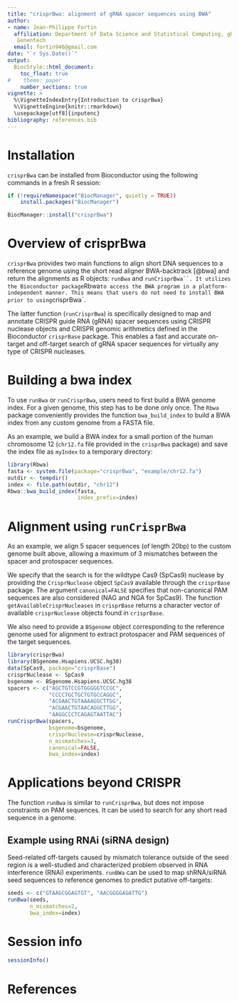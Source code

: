 ```yaml
---
title: "crisprBwa: alignment of gRNA spacer sequences using BWA"
author: 
- name: Jean-Philippe Fortin
  affiliation: Department of Data Science and Statistical Computing, gRED, 
   Genentech
  email: fortin946@gmail.com
date: "`r Sys.Date()`"
output: 
  BiocStyle::html_document:
    toc_float: true
#    theme: paper
    number_sections: true
vignette: >
  %\VignetteIndexEntry{Introduction to crisprBwa}
  %\VignetteEngine{knitr::rmarkdown}
  \usepackage[utf8]{inputenc}
bibliography: references.bib
---
```




# Installation

`crisprBwa` can be installed from Bioconductor using the following
commands in a fresh R session:

```r
if (!requireNamespace("BiocManager", quietly = TRUE))
    install.packages("BiocManager")

BiocManager::install("crisprBwa")
```


# Overview of crisprBwa

`crisprBwa` provides two main functions to align short DNA sequences to
a reference genome using the short read aligner BWA-backtrack [@bwa]
and return the alignments as R objects: `runBwa` and `runCrisprBwa``.
It utilizes the Bioconductor package `Rbwa` to access the BWA program
in a platform-independent manner. This means that users do not need to install
BWA prior to using `crisprBwa`. 


The latter function (`runCrisprBwa`) is specifically designed
to map and annotate CRISPR guide RNA (gRNA) spacer sequences using
CRISPR nuclease objects and CRISPR genomic arithmetics defined in
the Bioconductor `crisprBase` package. This enables a fast and accurate
on-target and off-target search of gRNA spacer sequences for virtually any
type of CRISPR nucleases. 


# Building a bwa index

To use `runBwa` or `runCrisprBwa`, users need to first build a BWA
genome index. For a given genome, this step has to be done only once. 
The `Rbwa` package conveniently provides the function `bwa_build_index`
to build a BWA index from any custom genome from a FASTA file.

As an example, we build a BWA index for a small portion of the human
chromosome 12 (`chr12.fa` file provided in the `crisprBwa` package) and
save the index file as `myIndex` to a temporary directory:

```r
library(Rbwa)
fasta <- system.file(package="crisprBwa", "example/chr12.fa")
outdir <- tempdir()
index <- file.path(outdir, "chr12")
Rbwa::bwa_build_index(fasta,
                      index_prefix=index)
```

# Alignment using `runCrisprBwa`

As an example, we align 5 spacer sequences (of length 20bp) to the
custom genome built above, allowing a maximum of 3 mismatches between the 
spacer and protospacer sequences. 

We specify that the search is for the wildtype Cas9 (SpCas9) nuclease
by providing the `CrisprNuclease` object `SpCas9` available through the 
`crisprBase` package. The argument `canonical=FALSE` specifies that 
non-canonical PAM sequences are also considered (NAG and NGA for SpCas9).
The function `getAvailableCrisprNucleases` in `crisprBase` returns a character
vector of available `crisprNuclease` objects found in `crisprBase`.

We also need to provide a `BSgenome` object corresponding to the reference
genome used for alignment to extract protospacer and PAM sequences of the 
target sequences. 

```r
library(crisprBwa)
library(BSgenome.Hsapiens.UCSC.hg38)
data(SpCas9, package="crisprBase")
crisprNuclease <- SpCas9
bsgenome <- BSgenome.Hsapiens.UCSC.hg38
spacers <- c("AGCTGTCCGTGGGGGTCCGC",
             "CCCCTGCTGCTGTGCCAGGC",
             "ACGAACTGTAAAAGGCTTGG",
             "ACGAACTGTAACAGGCTTGG",
             "AAGGCCCTCAGAGTAATTAC")
runCrisprBwa(spacers,
             bsgenome=bsgenome,
             crisprNuclease=crisprNuclease,
             n_mismatches=3,
             canonical=FALSE,
             bwa_index=index)
```



# Applications beyond CRISPR

The function `runBwa` is similar to `runCrisprBwa`,
but does not impose constraints on PAM sequences.
It can be used to search for any short read sequence in a genome.

## Example using RNAi (siRNA design)

Seed-related off-targets caused by mismatch tolerance outside of the
seed region is a well-studied and characterized problem observed in RNA
interference (RNAi) experiments. `runBWa` can be used to map shRNA/siRNA seed
sequences to reference genomes to predict putative off-targets:

```r
seeds <- c("GTAAGCGGAGTGT", "AACGGGGAGATTG")
runBwa(seeds,
       n_mismatches=2,
       bwa_index=index)
```






# Session info

```r
sessionInfo()
```

# References




